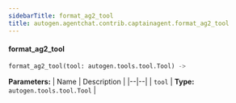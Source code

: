 ```yaml
---
sidebarTitle: format_ag2_tool
title: autogen.agentchat.contrib.captainagent.format_ag2_tool
---
```


<code class="doc-symbol doc-symbol-heading doc-symbol-function"></code>
#### format_ag2_tool

```python
format_ag2_tool(tool: autogen.tools.tool.Tool) -> 
```

    

<b>Parameters:</b>
| Name | Description |
|--|--|
| `tool` | **Type:** `autogen.tools.tool.Tool` |

<br />